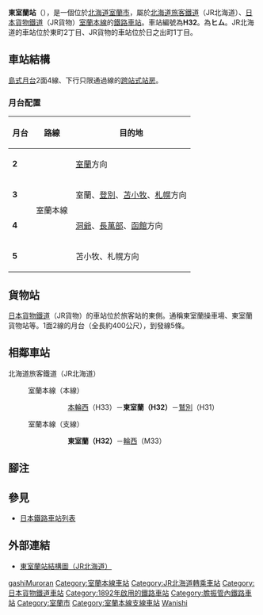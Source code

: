 {{noteTA
|1=zh-hans:东室兰站; zh-hk:東室蘭站; zh-tw:東室蘭車站}}
{{日本車站資訊
|公司色 = #2cb431
|文字色 = 
|站名 = 東室蘭站
|圖片 = Higashimuroran Station East entrance 20090930.JPG
|圖片說明 = 東口（2009年9月）
|日文原名 = 東室蘭
|平假名 = ひがしむろらん
|羅馬拼音 = Higashi-Muroran<!-- 駅名標、JR北海道のHP内(外部リンク参照)および英語版HP内の路線図での表記に従う -->
|所在地 = [[北海道|北海道]][[室蘭市|室蘭市]]東町2丁目29
|車站編號 = {{車站編號c|#0072bc|H32}}
|所屬公司 = [[File:JR_logo_(hokkaido).svg|23px]][[北海道旅客鐵道|北海道旅客鐵道]]（JR北海道）
|電報略號 = ヒム
|停站路線數 = 2
|所屬路線1 = {{Color|#0072bc|■}}[[室蘭本線|室蘭本線]]（本線）
|前一站1 = H33 [[本輪西站|本輪西]]
|前一站距離1 = 4.5
|後一站距離1 = 1.9
|後一站1 = [[鷲別站|鷲別]] H31
|距離1 = 77.2
|起點站1 = [[長萬部站|長萬部]]
|所屬路線2 = {{Color|#0072bc|■}}室蘭本線（支線）
|後一站距離2 = 2.3
|後一站2 = [[輪西站|輪西]] M33
|距離2 = 0.0
|起點站2 = 東室蘭
|車站構造 = [[地面車站|地面車站]]（[[跨站式站房|跨站式站房]]）
|月台配置 = 2面4線
|啟用年月日 = 1892年（明治25年）8月1日
|乘客人數 = 1,792
|上下車人次 = 
|統計年度 = 2014年
|轉車 = 
|備註 = 社員配置站<br />設有[[綠窗口|綠窗口]]
|全寬備註 = 
}}
'''東室蘭站'''（{{jpn|j=東室蘭駅|hg=ひがしむろらんえき|rm=Higashi-muroran eki|f=y}}），是一個位於[[北海道|北海道]][[室蘭市|室蘭市]]，屬於[[北海道旅客鐵道|北海道旅客鐵道]]（JR北海道）、[[日本貨物鐵道|日本貨物鐵道]]（JR貨物）[[室蘭本線|室蘭本線]]的[[鐵路車站|鐵路車站]]。車站編號為'''H32'''。{{link-ja|電報略號 (鐵路)|電報略号 (鉄道)|電報略號}}為'''ヒム'''。JR北海道的車站位於東町2丁目、JR貨物的車站位於日之出町1丁目。
== 車站結構 ==
[[島式月台|島式月台]]2面4線、下行只限通過線的[[跨站式站房|跨站式站房]]。
=== 月台配置 ===
{| class=wikitable
|-
!月台!!路線!!目的地
|-
|'''2'''
|rowspan=4|{{color|#0072bc|■}}室蘭本線
|[[室蘭站|室蘭]]方向
|-
|'''3'''
|室蘭、[[登別站|登別]]、[[苫小牧站|苫小牧]]、[[札幌站|札幌]]方向
|-
|'''4'''
|[[洞爺站|洞爺]]、[[長萬部站|長萬部]]、[[函館站|函館]]方向
|-
|'''5'''
|苫小牧、札幌方向
|}
== 貨物站 ==
{{日本車站資訊
|公司色 = #2d86bd
|文字色 = 
|站名 = 東室蘭站
|圖片 = 
|圖片說明 = 
|日文原名 = 東室蘭
|平假名 = ひがしむろらん
|羅馬拼音 = Higashi-Muroran
|所在地 = [[北海道|北海道]][[室蘭市|室蘭市]]日之出町1丁目
|車站編號 = 
|所屬公司 = [[File:JR_logo_(freight).svg|23px]][[日本貨物鐵道|日本貨物鐵道]]（JR貨物）
|電報略號 = ヒムソ
|停站路線數 = 
|所屬路線 = [[室蘭本線|室蘭本線]]
|前一站 = 東室蘭
|前一站距離 = 1.0
|後一站距離 = 0.9
|後一站 = [[鷲別站|鷲別]]
|距離 = 78.2
|起點站 = [[長萬部站|長萬部]]
|月台配置 = 
|啟用年月日 = 1892年（明治25年）8月1日
|乘客人數 = 
|上下車人次 = 
|統計年度 = 
|轉車 = 
|備註 = [[貨物站|貨物專用站]]
|全寬備註 = 
}}
[[日本貨物鐵道|日本貨物鐵道]]（JR貨物）的車站位於旅客站的東側。通稱東室蘭操車場、東室蘭貨物站等。1面2線的月台（全長約400公尺），到發線5條。
== 相鄰車站 ==
; 北海道旅客鐵道（JR北海道）
: {{Color|#0072bc|■}}室蘭本線（本線）
::: [[本輪西站|本輪西]]（H33）－'''東室蘭（H32）'''－[[鷲別站|鷲別]]（H31）
: {{Color|#0072bc|■}}室蘭本線（支線）
::: '''東室蘭（H32）'''－[[輪西站|輪西]]（M33）
== 腳注 ==
{{notefoot}}
{{Reflist}}

== 參見 ==
{{Commonscat|Higashi-Muroran Station}}
* [[日本鐵路車站列表|日本鐵路車站列表]]

== 外部連結 ==
* [http://www.jrhokkaido.co.jp/network/barrier/017/higashimuroran-map.html 東室蘭站結構圖（JR北海道）] {{Wayback|url=http://www.jrhokkaido.co.jp/network/barrier/017/higashimuroran-map.html |date=20171219020324 }}

{{室蘭本線2}}
{{室蘭本線1}}
{{室蘭本線}}

{{DEFAULTSORT:Higashi-Muroran}}
[[Category:日本鐵路車站_Hi|gashiMuroran]]
[[Category:室蘭本線車站|Category:室蘭本線車站]]
[[Category:JR北海道轉乘車站|Category:JR北海道轉乘車站]]
[[Category:日本貨物鐵道車站|Category:日本貨物鐵道車站]]
[[Category:1892年啟用的鐵路車站|Category:1892年啟用的鐵路車站]]
[[Category:膽振管內鐵路車站|Category:膽振管內鐵路車站]]
[[Category:室蘭市|Category:室蘭市]]
[[Category:室蘭本線支線車站|Category:室蘭本線支線車站]]
[[Category:北海道炭礦鐵道車站|Wanishi]]